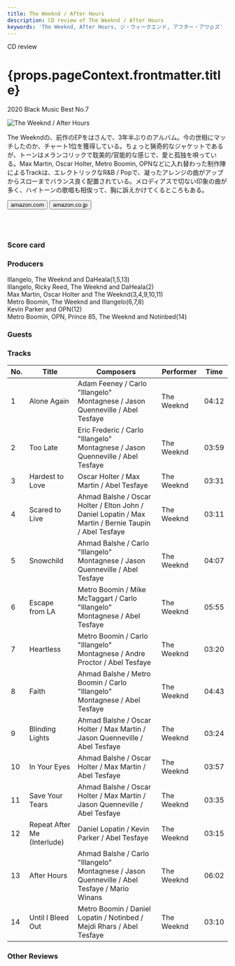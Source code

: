 ```yaml
---
title: The Weeknd / After Hours
description: CD review of The Weeknd / After Hours
keywords: 'The Weeknd, After Hours, ジ・ウィークエンド, アフター・アワｐズ'
---
```





<p className="largeP">CD review</p>
<h1 className="h1--no--margin">{props.pageContext.frontmatter.title}</h1>
<p className="largeP"><Link to="/best50/2020/">2020 Black Music Best No.7</Link></p>

<Row  className="image-card-group">
	<Column colMd={"3"} colLg={"4"} noGutterMdLeft="">
       <ImageCard>

![The Weeknd / After Hours](../../images/cd/weeknd6L.jpg) 

</ImageCard>
	</Column>
	<Column colMd={"4"} colLg={"8"} noGutterMdLeft="">
	<p>
	The Weekndの、前作のEPをはさんで、3年半ぶりのアルバム。今の世相にマッチしたのか、チャート1位を獲得している。ちょっと猟奇的なジャケットであるが、トーンはメランコリックで耽美的/官能的な感じで、愛と孤独を唄っている。Max Martin, Oscar Holter, Metro Boomin, OPNなどに入れ替わった制作陣によるTrackは、エレクトリックなR&B / Popで、凝ったアレンジの曲がアップからスローまでバランス良く配置されている。メロディアスで切ない印象の曲が多く、ハイトーンの歌唱も相俟って、胸に訴えかけてくるところもある。
	</p>
	<div>
	  <Button href="https://amzn.to/2NVIaxt" kind="primary" size="small" renderIcon={ArrowUpRight24}>
      amazon.com
    </Button>
		<Button href="https://amzn.to/38rG3ei" kind="secondary" size="small" renderIcon={ArrowUpRight24}>
      amazon.co.jp
    </Button>
	</div>
	<a href="https://geo.music.apple.com/jp/album/after-hours/1499378108?mt=1&app=music&ls=1" style="display:inline-block;overflow:hidden;background:url(https://linkmaker.itunes.apple.com/ja-jp/lockup.svg?releaseDate=2020-03-20&kind=album&bubble=apple_music&style=mono-black) no-repeat;width:180px;height:45px;"></a>
	<a href="https://geo.music.apple.com/jp/album/after-hours/1499378108?app=itunes" style="display:inline-block;overflow:hidden;background:url(https://linkmaker.itunes.apple.com/ja-jp/badge-lrg.svg?releaseDate=2020-03-20T00:00:00Z&kind=album&bubble=itunes_music) no-repeat;width:140px;height:45px;"></a>
	</Column>
</Row>
<Row >
	<Column colMd={"4"} colLg={"4"} noGutterMdLeft="">
<div>
  <h3>Score card</h3>
	<SliderJS1 value="5" />
  <SliderJS2 value="1" />
	<SliderJS3 value="1" />
  <SliderJS4 value="9" />
</div>
</Column>
<Column colMd={"8"} colLg={"8"} noGutterMdLeft="">
<div>
<h3>Producers</h3>
<p>
	Illangelo, The Weeknd and DaHeala(1,5,13)
	<br/>Illangelo, Ricky Reed, The Weeknd and DaHeala(2)
	<br/>Max Martin, Oscar Holter and The Weeknd(3,4,9,10,11)
	<br/>Metro Boomin, The Weeknd and Illangelo(6,7,8)
	<br/>Kevin Parker and OPN(12)
	<br/>Metro Boomin, OPN, Prince 85, The Weeknd and Notinbed(14)
</p>
<h3>Guests</h3>
<p>
</p>
</div>
</Column>
</Row>

<h3>Tracks</h3>

| No. |	 Title                      |	 Composers                                                                                          | Performer  | Time	 |
| --- |	--------------------------- | ----------------------------------------------------------------------------------------------------- | ---------- | ----- |
| 1	  |	Alone Again                	| Adam Feeney / Carlo "Illangelo" Montagnese / Jason Quenneville / Abel Tesfaye                        	| The Weeknd | 04:12 |
| 2	  |	Too Late                   	| Eric Frederic / Carlo "Illangelo" Montagnese / Jason Quenneville / Abel Tesfaye                      	| The Weeknd | 03:59 |
| 3	  |	Hardest to Love            	| Oscar Holter / Max Martin / Abel Tesfaye                                                             	| The Weeknd | 03:31 |
| 4	  |	Scared to Live             	| Ahmad Balshe / Oscar Holter / Elton John / Daniel Lopatin / Max Martin / Bernie Taupin / Abel Tesfaye	| The Weeknd | 03:11 |
| 5	  |	Snowchild                  	| Ahmad Balshe / Carlo "Illangelo" Montagnese / Jason Quenneville / Abel Tesfaye                       	| The Weeknd | 04:07 |
| 6	  |	Escape from LA             	| Metro Boomin / Mike McTaggart / Carlo "Illangelo" Montagnese / Abel Tesfaye                          	| The Weeknd | 05:55 |
| 7	  |	Heartless                  	| Metro Boomin / Carlo "Illangelo" Montagnese / Andre Proctor / Abel Tesfaye                           	| The Weeknd | 03:20 |
| 8	  |	Faith                      	| Ahmad Balshe / Metro Boomin / Carlo "Illangelo" Montagnese / Abel Tesfaye                            	| The Weeknd | 04:43 |
| 9	  |	Blinding Lights            	| Ahmad Balshe / Oscar Holter / Max Martin / Jason Quenneville / Abel Tesfaye                          	| The Weeknd | 03:24 |
| 10  |	In Your Eyes               	| Ahmad Balshe / Oscar Holter / Max Martin / Abel Tesfaye                                              	| The Weeknd | 03:57 |
| 11  |	Save Your Tears            	| Ahmad Balshe / Oscar Holter / Max Martin / Jason Quenneville / Abel Tesfaye                          	| The Weeknd | 03:35 |
| 12  |	Repeat After Me (Interlude)	| Daniel Lopatin / Kevin Parker / Abel Tesfaye                                                         	| The Weeknd | 03:15 |
| 13  |	After Hours                	| Ahmad Balshe / Carlo "Illangelo" Montagnese / Jason Quenneville / Abel Tesfaye / Mario Winans        	| The Weeknd | 06:02 |
| 14  |	Until I Bleed Out          	| Metro Boomin / Daniel Lopatin / Notinbed / Mejdi Rhars / Abel Tesfaye                                	| The Weeknd | 03:10 |

<h3>Other Reviews</h3>

<Row>
<Column colMd={3} colLg={3} noGutterMdLeft>
<Review1 />
</Column>
<Column colMd={3} colLg={3} noGutterMdLeft>
<Review2 />
</Column>
</Row>